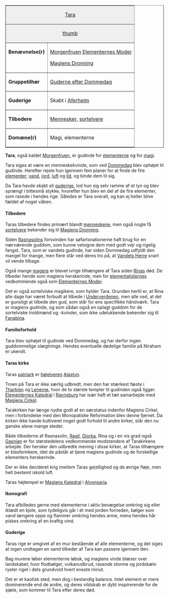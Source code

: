 {{title:Tara}}
{{author:Jesper Kristiansen}}
{{timestamp:2011-02-15T17:17:22Z}}
{{copyright:Tara}}
<table border=1 cellpadding=2 cellspacing=0 align=right style="margin-left:1em">
<tr valign=top><td style="background:#efefef;" colspan=2 align=center>[[Tara]]
<tr valign=top><td style="background:#efefef;" colspan=2 align=center>[[Fil:Tara.jpg|thumb]]
<tr valign=top><td>'''Benævnelse(r)'''<td>[[Morgenfruen]]
[[Elementernes Moder]]

[[Magiens Dronning]]
<tr valign=top><td>''' Gruppetilhør'''<td>[[guderne|Guderne efter Dommedag]]
<tr valign=top><td>''' Guderige'''<td>Skabt i [[Aferheim]]
<tr valign=top><td>'''Tilbedere'''<td>[[Menneske|Mennesker]], [[sortelver|sortelvere]]
<tr valign=top><td>'''Domæne(r)'''<td>Magi, elementerne
</table>

'''Tara''', også kaldet [[Morgenfruen]], er gudinde for [[elementerne]] og for [[magi]].

Tara siges at være en menneskekvinde, som ved [[Dommedag]] blev ophøjet til gudinde. Herefter rejste hun igennem fem planer for at finde de fire [[elementerne|elementer]]; [[vand]], [[jord]], [[luft]] og [[ild]], og binde dem til sig.

Da Tara havde skabt sit [[guderige]], lod hun sig selv ramme af et lyn og blev sprængt i bittesmå stykke, hvorefter hun blev en del af de fire elementer, som rasede i hendes rige. Således er Tara overalt, og kan ej heller blive fældet af noget våben.

====Tilbedere====
Taras tilbedere findes primært blandt [[menneske|menneskene]], men også nogle få [[sortelver|sortelvere]] bekender sig til [[Magiens Dronning]].

Siden [[Rasnasolin|Rasnasolins]] forsvinden har søfartsnationerne haft brug for en nærværende guddom, som kunne velsigne dem med godt vejr og rigelig fangst. Tara, som er vandets gudinde, har siden Dommedag udfyldt den mangel for mange, men flere står ved deres tro på, at [[Vandets Herre]] snart vil vende tilbage.

Også mange [[mager|magere]] er blevet ivrige tilhængere af Tara siden [[Rina|Rinas]] død. De tilbeder hende som magiens herskerinde, men for [[elementalist|elementalisternes]] vedkommende også som [[Elementernes Moder]].

Det er også sortelviske magikere, som hylder Tara. Grunden hertil er, at Rina alle dage har været forbudt at tilbede i [[Underverdenen]], men alle ved, at det er gunstigt at tilbede den gud, som står for ens specifikke håndværk. Tara er magiens gudinde, og som sådan også en oplagt guddom for de sortelviske troldmænd og -kvinder, som ikke udelukkende bekender sig til [[Fanabina]].

====Familieforhold====
Tara blev ophøjet til gudinde ved Dommedag, og har derfor ingen guddommelige slægtninge. Hendes eventuelle dødelige familie på Niraham er ukendt.

====Taras kirke====
Taras [[patriark]] er [[højelver|højelveren]] [[Alastyn]].

Troen på Tara er ikke særlig udbredt, men den har stærkest fæste i [[Tharkien]] og [[Lenerne]], hvor de to største templer til gudinden også ligger. [[Elementernes Katedral]] i [[Ravnsburg]] har især haft et tæt samarbejde med [[Magiens Cirkel]].

Tarakirken har længe nydte godt af en særstatus indenfor Magiens Cirkel, men i forbindelse med den Monopatiske Reformation blev denne fjernet. Da kirken ikke havde kultiveret noget godt forhold til andre kirker, står den nu ganske alene mange steder.

Både tilbederne af Rasnasolin, [[Ragil]], [[Djorka]], Rina og i en vis grad også [[Gasnian]] er for størstedelens vedkommende modstandere af Tarakirkens arbejde. Der hersker den udbredte mening i disse kirker, at Taras tilhængere er blasfemikere, idet de påstår at tjene magiens gudinde og de forskellige elementers herskerinde.

Der er ikke decideret krig imellem Taras gejstlighed og de øvrige fløje, men helt bestemt iskold luft.

Taras højtempel er [[Magiens Katedral]] i [[Alvonsaria]].

====Ikonografi====
Tara afbilledes gerne med elementerne i aktiv bevægelse omkring sig eller iklædt en kjole, som tydeligvis går i ét med jorden forneden, bølger som vand længere oppe og flammer omkring hendes arme, mens hendes hår piskes omkring af en kraftig vind.

====Guderige====
Taras rige er omgivet af en mur bestående af alle elementerne, og det siges at ingen undtagen en sand tilbeder af Tara kan passere igennem den.

Bag murene løber elementerne løbsk, og magiens vinde blæser over landskabet, hvor flodbølger, vulkanudbrud, rasende storme og jordskælv ryster riget i dets grundvold hvert eneste minut.

Det er et kaotisk sted, men dog i bestandig balance. Intet element er mere dominerende end de andre, og deres vildskab er dybt inspirerende for de sjæle, som kommer til Tara efter deres død.